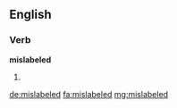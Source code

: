 ==English==

===Verb===
'''mislabeled'''

# {{past of|mislabel}}

[[de:mislabeled]]
[[fa:mislabeled]]
[[mg:mislabeled]]